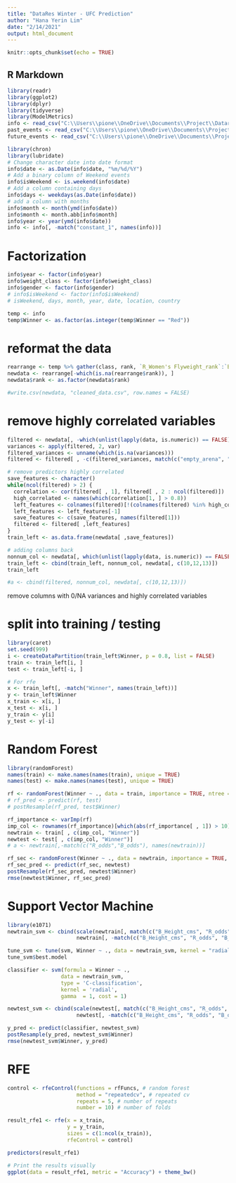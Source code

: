 ```yaml
---
title: "DataRes Winter - UFC Prediction"
author: "Hana Yerin Lim"
date: "2/14/2021"
output: html_document
---
```


```r
knitr::opts_chunk$set(echo = TRUE)
```

## R Markdown

```r
library(readr)
library(ggplot2)
library(dplyr)
library(tidyverse)
library(ModelMetrics)
info <- read_csv("C:\\Users\\pione\\OneDrive\\Documents\\Project\\Datares\\team-octagoners\\Data Source\\ufc-master.csv")
past_events <- read_csv("C:\\Users\\pione\\OneDrive\\Documents\\Project\\Datares\\team-octagoners\\Data Source\\most-recent-event.csv")
future_events <- read_csv("C:\\Users\\pione\\OneDrive\\Documents\\Project\\Datares\\team-octagoners\\Data Source\\upcoming-event.csv")
```

```r
library(chron)
library(lubridate)
# Change character date into date format 
info$date <- as.Date(info$date, "%m/%d/%Y")
# Add a binary column of Weekend events 
info$isWeekend <- is.weekend(info$date)
# Add a column containing days 
info$days <- weekdays(as.Date(info$date))
# add a column with months
info$month <- month(ymd(info$date))
info$month <- month.abb[info$month]
info$year <- year(ymd(info$date))
info <- info[, -match("constant_1", names(info))]
```

# Factorization 
```r
info$year <- factor(info$year)
info$weight_class <- factor(info$weight_class)
info$gender <- factor(info$gender)
# info$isWeekend <- factor(info$isWeekend)
# isWeekend, days, month, year, date, location, country 
```

```r
temp <- info 
temp$Winner <- as.factor(as.integer(temp$Winner == "Red"))
```

# reformat the data 
```r
rearrange <- temp %>% gather(class, rank, `R_Women's Flyweight_rank`:`B_Pound-for-Pound_rank`)
newdata <- rearrange[-which(is.na(rearrange$rank)), ]
newdata$rank <- as.factor(newdata$rank)

#write.csv(newdata, "cleaned_data.csv", row.names = FALSE)
```

# remove highly correlated variables 
```r
filtered <- newdata[, -which(unlist(lapply(data, is.numeric)) == FALSE)]
variances <- apply(filtered, 2, var)
filtered_variances <- unname(which(is.na(variances)))
filtered <- filtered[ , -c(filtered_variances, match(c("empty_arena", "year", "rank", "Winner"), names(filtered)))]  # remove columns with variance = 0

# remove predictors highly correlated
save_features <- character()
while(ncol(filtered) > 2) {
  correlation <- cor(filtered[ , 1], filtered[ , 2 : ncol(filtered)])
  high_correlated <- names(which(correlation[1, ] > 0.8))
  left_features <- colnames(filtered)[!(colnames(filtered) %in% high_correlated)]
  left_features <- left_features[-1]
  save_features <- c(save_features, names(filtered[1]))
  filtered <- filtered[ ,left_features] 
}
train_left <- as.data.frame(newdata[ ,save_features])

# adding columns back
nonnum_col <- newdata[, which(unlist(lapply(data, is.numeric)) == FALSE)]
train_left <- cbind(train_left, nonnum_col, newdata[, c(10,12,13)])
train_left

#a <- cbind(filtered, nonnum_col, newdata[, c(10,12,13)])
```
remove columns with 0/NA variances and highly correlated variables 

# split into training / testing 
```r
library(caret)
set.seed(999)
i <- createDataPartition(train_left$Winner, p = 0.8, list = FALSE)
train <- train_left[i, ]
test <- train_left[-i, ]

# For rfe 
x <- train_left[, -match("Winner", names(train_left))]
y <- train_left$Winner
x_train <- x[i, ]
x_test <- x[i, ]
y_train <- y[i]
y_test <- y[-i]
```

# Random Forest 
```r
library(randomForest)
names(train) <- make.names(names(train), unique = TRUE)
names(test) <- make.names(names(test), unique = TRUE)

rf <- randomForest(Winner ~ ., data = train, importance = TRUE, ntree = 2000, mtry = sqrt(ncol(train)), proximity = TRUE) 
# rf_pred <- predict(rf, test)
# postResample(rf_pred, test$Winner)

rf_importance <- varImp(rf)
imp_col <- rownames(rf_importance)[which(abs(rf_importance[ , 1]) > 10)]
newtrain <- train[ , c(imp_col, "Winner")]
newtest <- test[ , c(imp_col, "Winner")]
# a <- newtrain[,-match(c("R_odds","B_odds"), names(newtrain))]

rf_sec <- randomForest(Winner ~ ., data = newtrain, importance = TRUE, ntree = 2000, mtry = sqrt(ncol(newtrain)), proximity = TRUE) 
rf_sec_pred <- predict(rf_sec, newtest)
postResample(rf_sec_pred, newtest$Winner)
rmse(newtest$Winner, rf_sec_pred)
```

# Support Vector Machine 
```r
library(e1071) 
newtrain_svm <- cbind(scale(newtrain[, match(c("B_Height_cms", "R_odds", "B_odds", "R_ev", "B_ev", "height_dif", "reach_dif", "sig_str_dif"), names(newtrain))]),
                      newtrain[, -match(c("B_Height_cms", "R_odds", "B_odds", "R_ev", "B_ev", "R_fighter", "B_fighter", "height_dif", "reach_dif", "sig_str_dif", "date", "location", "weight_class"), names(newtrain))])

tune_svm <- tune(svm, Winner ~ ., data = newtrain_svm, kernel = "radial", ranges = list(cost = c(0.1,1,10,100,1000)), gamma= c(0.5, 1,2,3,4, 10))
tune_svm$best.model

classifier <- svm(formula = Winner ~ ., 
                 data = newtrain_svm, 
                 type = 'C-classification', 
                 kernel = 'radial',
                 gamma  = 1, cost = 1) 

newtest_svm <- cbind(scale(newtest[, match(c("B_Height_cms", "R_odds", "B_odds", "R_ev", "B_ev", "height_dif", "reach_dif", "sig_str_dif"), names(newtest))]),
                      newtest[, -match(c("B_Height_cms", "R_odds", "B_odds", "R_ev", "B_ev", "R_fighter", "B_fighter", "height_dif", "reach_dif", "sig_str_dif", "date", "location", "weight_class"), names(newtest))])

y_pred <- predict(classifier, newtest_svm) 
postResample(y_pred, newtest_svm$Winner)
rmse(newtest_svm$Winner, y_pred)
```

# RFE
```r

control <- rfeControl(functions = rfFuncs, # random forest
                      method = "repeatedcv", # repeated cv
                      repeats = 5, # number of repeats
                      number = 10) # number of folds

result_rfe1 <- rfe(x = x_train, 
                   y = y_train, 
                   sizes = c(1:ncol(x_train)),
                   rfeControl = control)

predictors(result_rfe1)

# Print the results visually
ggplot(data = result_rfe1, metric = "Accuracy") + theme_bw()
```
